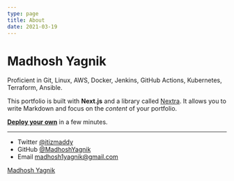 ```yaml
---
type: page
title: About
date: 2021-03-19
---
```


# Madhosh Yagnik

Proficient in Git, Linux, AWS, Docker, Jenkins, GitHub Actions, Kubernetes, Terraform, Ansible.

This portfolio is built with **Next.js** and a library called [Nextra](https://nextra.vercel.app/). It allows you to write Markdown and focus on the _content_ of your portfolio.

[**Deploy your own**](https://vercel.com/new/clone?demo-title=Portfolio+Starter+Kit&demo-description=Easily+create+a+portfolio+with+Next.js+and+Markdown.&demo-url=https%3A%2F%2Fdemo.vercel.blog%2F&demo-image=%2F%2Fimages.ctfassets.net%2Fe5382hct74si%2F2aC4eHLrOKmT4fnLfoNGK2%2F14b1e6bbe598ec023ffe85001d31e634%2FCleanShot_2022-04-11_at_23.12.01.png&project-name=Portfolio+Starter+Kit&repository-name=portfolio-starter-kit&repository-url=https%3A%2F%2Fgithub.com%2Fvercel%2Fnextjs-portfolio-starter&from=templates&skippable-integrations=1&teamCreateStatus=hidden) in a few minutes.

---

- Twitter [@itizmaddy](https://twitter.com/itizmaddy)
- GitHub [@MadhoshYagnik](https://github.com/MadhoshYagnik)
- Email madhosh1yagnik@gmail.com

<script src="https://platform.linkedin.com/badges/js/profile.js" async defer type="text/javascript"></script>

<div class="badge-base LI-profile-badge" data-locale="en_US" data-size="large" data-theme="dark" data-type="HORIZONTAL" data-vanity="madhosh-yagnik-461123194" data-version="v1"><a class="badge-base__link LI-simple-link" href="https://in.linkedin.com/in/madhosh-yagnik-461123194?trk=profile-badge">Madhosh Yagnik</a></div>
              